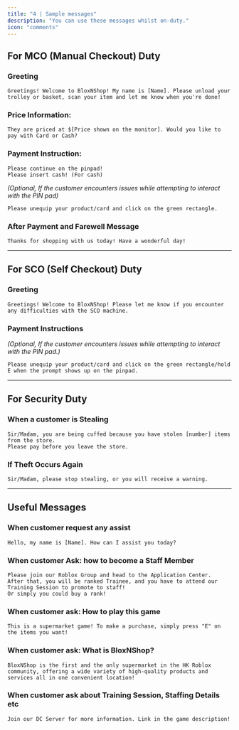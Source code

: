 ```yaml
---
title: "4 | Sample messages"
description: "You can use these messages whilst on-duty."
icon: "comments"
---
```


## For MCO (Manual Checkout) Duty

### **Greeting**

```
Greetings! Welcome to BloxNShop! My name is [Name]. Please unload your trolley or basket, scan your item and let me know when you're done!
```

### **Price Information:**

```
They are priced at $[Price shown on the monitor]. Would you like to pay with Card or Cash?
```

### **Payment Instruction:**

```
Please continue on the pinpad!
Please insert cash! (For cash)
```

*(Optional, If the customer encounters issues while attempting to interact with the PIN pad)*

```
Please unequip your product/card and click on the green rectangle.
```

### **After Payment and Farewell Message**

```
Thanks for shopping with us today! Have a wonderful day!
```

***

## For SCO (Self Checkout) Duty

### **Greeting**

```
Greetings! Welcome to BloxNShop! Please let me know if you encounter any difficulties with the SCO machine.
```

### **Payment Instructions**

*(Optional, If the customer encounters issues while attempting to interact with the PIN pad.)*

```
Please unequip your product/card and click on the green rectangle/hold E when the prompt shows up on the pinpad.
```

***

## For Security Duty

### When a customer is Stealing

```
Sir/Madam, you are being cuffed because you have stolen [number] items from the store.
Please pay before you leave the store.
```

### If Theft Occurs Again

```
Sir/Madam, please stop stealing, or you will receive a warning.
```

***

## Useful Messages

### **When customer request any assist**

```
Hello, my name is [Name]. How can I assist you today?
```

### **When customer Ask: how to become a Staff Member**

```
Please join our Roblox Group and head to the Application Center.
After that, you will be ranked Trainee, and you have to attend our Training Session to promote to staff!
Or simply you could buy a rank!
```

### **When customer ask: How to play this game**

```
This is a supermarket game! To make a purchase, simply press "E" on the items you want!
```

### **When customer ask: What is BloxNShop?**

```
BloxNShop is the first and the only supermarket in the HK Roblox community, offering a wide variety of high-quality products and services all in one convenient location!
```

### **When customer ask about Training Session, Staffing Details etc**

```
Join our DC Server for more information. Link in the game description!
```